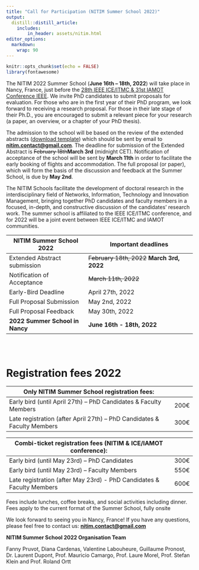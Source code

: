 ```yaml
---
title: "Call for Participation (NITIM Summer School 2022)"
output:
  distill::distill_article:
    includes:
        in_header: assets/nitim.html
editor_options: 
  markdown: 
    wrap: 90
---
```


```r
knitr::opts_chunk$set(echo = FALSE)
library(fontawesome)
```

The NITIM 2022 Summer School (**June 16th -- 18th, 2022**) will take place in Nancy,
France, just before the [28th IEEE ICE/ITMC & 31st IAMOT Conference
IEEE](https://ice-iamot-2022-conference.org/). We invite PhD candidates to submit
proposals for evaluation. For those who are in the first year of their PhD program, we
look forward to receiving a research proposal. For those in their late stage of their
Ph.D., you are encouraged to submit a relevant piece for your research (a paper, an
overview, or a chapter of your PhD thesis).

The admission to the school will be based on the review of the extended abstracts
([download
template](https://ice-iamot-2022-conference.org/assets/nitim/Template_Extended_Abstract-NITIM2022.docx))
which should be sent by email to
[**nitim.contact\@gmail.com**](mailto:nitim.contact@gmail.com){.email}. The deadline for
submission of the Extended Abstract is ~~February 18th~~**March 3rd** (midnight CET).
Notification of acceptance of the school will be sent by **March 11th** in order to
facilitate the early booking of flights and accommodation. The full proposal (or paper),
which will form the basis of the discussion and feedback at the Summer School, is due by
**May 2nd**.

The NITIM Schools facilitate the development of doctoral research in the interdisciplinary
field of Networks, Information, Technology and Innovation Management, bringing together
PhD candidates and faculty members in a focused, in-depth, and constructive discussion of
the candidates' research work. The summer school is affiliated to the IEEE ICE/ITMC
conference, and for 2022 will be a joint event between IEEE ICE/ITMC and IAMOT
communities.

| **NITIM Summer School 2022**    | **Important deadlines**                     |
|---------------------------------|---------------------------------------------|
| Extended Abstract submission    | ~~February 18th, 2022~~ **March 3rd, 2022** |
| Notification of Acceptance      | ~~March 11th, 2022~~                        |
| Early-Bird Deadline             | April 27th, 2022                             |
| Full Proposal Submission        | May 2nd, 2022                               |
| Full Proposal Feedback          | May 30th, 2022                              |
| **2022 Summer School in Nancy** | **June 16th - 18th, 2022**                  |

<br>
<br>


# Registration fees 2022 {.highlight .l-body-outset}

| **Only NITIM Summer School registration fees:**                         |      |
|-------------------------------------------------------------------------|------|
| Early bird (until April 27th) -- PhD Candidates & Faculty Members        | 200€ |
| Late registration (after April 27th) -- PhD Candidates & Faculty Members | 300€ |

| **Combi-ticket registration fees (NITIM & ICE/IAMOT conference):**    |      |
|-----------------------------------------------------------------------|------|
| Early bird (until May 23rd) -- PhD Candidates                         | 300€ |
| Early bird (until May 23rd) -- Faculty Members                        | 550€ |
| Late registration (after May 23rd) - PhD Candidates & Faculty Members | 600€ |

Fees include lunches, coffee breaks, and social activities including dinner. Fees apply to
the current format of the Summer School, fully onsite

We look forward to seeing you in Nancy, France! If you have any questions, please feel
free to contact us: [**nitim.contact\@gmail.com**](mailto:nitim.contact@gmail.com){.email}

**NITIM Summer School 2022 Organisation Team**

Fanny Pruvot, Diana Cardenas, Valentine Labouheure, Guillaume Pronost, Dr. Laurent Dupont,
Prof. Mauricio Camargo, Prof. Laure Morel, Prof. Stefan Klein and Prof. Roland Ortt
